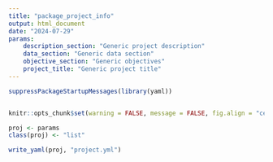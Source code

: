 ```yaml
---
title: "package_project_info"
output: html_document
date: "2024-07-29"
params:
    description_section: "Generic project description"
    data_section: "Generic data section"
    objective_section: "Generic objectives"
    project_title: "Generic project title"
---
```


```r

suppressPackageStartupMessages(library(yaml))


knitr::opts_chunk$set(warning = FALSE, message = FALSE, fig.align = "center")
```




```r



proj <- params
class(proj) <- "list"

write_yaml(proj, "project.yml")


```